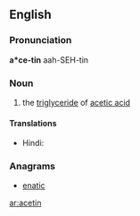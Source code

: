 ==English==

===Pronunciation===
'''a*ce-tin'''
aah-SEH-tin

===Noun===
{{en-noun|-}}

# {{context|organic compound}} the [[triglyceride]] of [[acetic acid]]

====Translations====
{{trans-top|organic compound}}
* Hindi: {{t-|hi|शुक्ति|tr=śukti|sc=Deva}}
{{trans-bottom}}
===Anagrams===
* [[enatic#English|enatic]]

[[ar:acetin]]